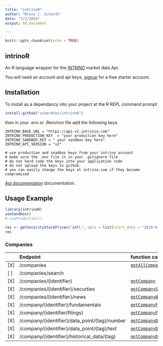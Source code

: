 ```yaml
---
title: "intrinoR"
author: "Bruce C. Schardt"
date: "7/2/2019"
output: md_document

---
```


```r
knitr::opts_chunk$set(echo = TRUE)
```

## intrinoR

An R language wrapper for the [INTRINO](https://intrino.com) market data Api.

You will need an account and api keys, [signup](https://intrinio.com/signup) for a free starter account.

## Installation

To install as a dependancy into your project at the R REPL command prompt

```r
install.github("schardtbc/intrinoR")
```

then in your .env or .Renviron file add the following keys

```
INTRINO_BASE_URL = "https://api-v2.intrinio.com"
INTRINO_PRODUCTION_KEY  = "your production key here"
INTRINO_SANDBOX_KEY = " your sandbox key here"
INTRINO_API_VERSION = "v2"

# use production and snadbox keys from your intrino account
# make sure the .env file is in your .gitignore file
# do not hard code the keys into your application code
# do not upload the keys to github.
# you can easily change the keys at intrino.com if they become compromised
```

[Api documentation](https://docs.intrinio.com/documentation/api_v2/getting_started) documentation.


## Usage Example

```r
library(intrinoR)
useSandbox()
# useProduction()

res <- getSecurityStockPrices("AAPL", opts = list(start_date = "2019-01-01"))
res
```

### Companies
|     | Endpoint                                      | function call              |
|-----|:----------------------------------------------|:-------------------------------------------------------------------|
| [X] | /companies                                    | [`getAllCompanies`](/doc/getAllCompanies.md)                       |
| [ ] | /companies/search                             |                                                                    |
| [X] | /companies/{identifier}                       | [`getCompany`](/doc/getCompany.md)                                 |
| [X] | /companies/{identifier}/securties             | [`getCompanySecurities`](/doc/getCompanySecurities.md)             |
| [X] | /companies/{identifier}/news                  | [`getCompanyNews`](/doc/getCompanyNews.md)                         |
| [X] | /company/{identifier}/fundamentals            | [`getCompanyFundamentals`](/doc/getCompanyFundamentals.md)         |
| [X] | /company/{identifier/filings}                 | [`getCompanyFilings`](/doc/getCompanyFilings.md)                   |
| [X] | /company/{identifier}/data_point/{tag}/number | [`getCompanyDataPointNumber`](/doc/getCompanyDataPointNumber.md)   |
| [X] | /company/{identifier}/data_point/{tag}/text   | [`getCompanyDataPointText`](/doc/getCompanyDataPointText.md)       |
| [X] | /company/{identifier}/historical_data/{tag}   | [`getCompanyDataPointHistory`](/doc/getCompanyDataPointHistory.md) |


